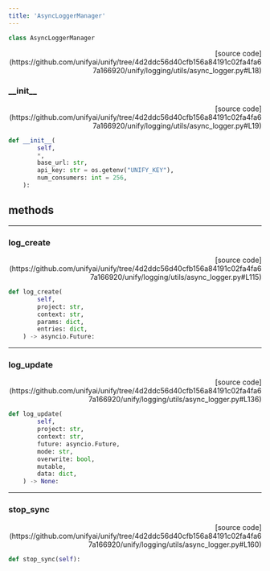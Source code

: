 ```yaml
---
title: 'AsyncLoggerManager'
---
```


```python
class AsyncLoggerManager
```

<p align="right">[source code](https://github.com/unifyai/unify/tree/4d2ddc56d40cfb156a84191c02fa4fa67a166920/unify/logging/utils/async_logger.py#L18)</p>



### \_\_init\_\_

<p align="right">[source code](https://github.com/unifyai/unify/tree/4d2ddc56d40cfb156a84191c02fa4fa67a166920/unify/logging/utils/async_logger.py#L19)</p>

```python
def __init__(
        self,
        *,
        base_url: str,
        api_key: str = os.getenv("UNIFY_KEY"),
        num_consumers: int = 256,
    ):
```



## methods

---

### log\_create

<p align="right">[source code](https://github.com/unifyai/unify/tree/4d2ddc56d40cfb156a84191c02fa4fa67a166920/unify/logging/utils/async_logger.py#L115)</p>

```python
def log_create(
        self,
        project: str,
        context: str,
        params: dict,
        entries: dict,
    ) -> asyncio.Future:
```



---

### log\_update

<p align="right">[source code](https://github.com/unifyai/unify/tree/4d2ddc56d40cfb156a84191c02fa4fa67a166920/unify/logging/utils/async_logger.py#L136)</p>

```python
def log_update(
        self,
        project: str,
        context: str,
        future: asyncio.Future,
        mode: str,
        overwrite: bool,
        mutable,
        data: dict,
    ) -> None:
```



---

### stop\_sync

<p align="right">[source code](https://github.com/unifyai/unify/tree/4d2ddc56d40cfb156a84191c02fa4fa67a166920/unify/logging/utils/async_logger.py#L160)</p>

```python
def stop_sync(self):
```

